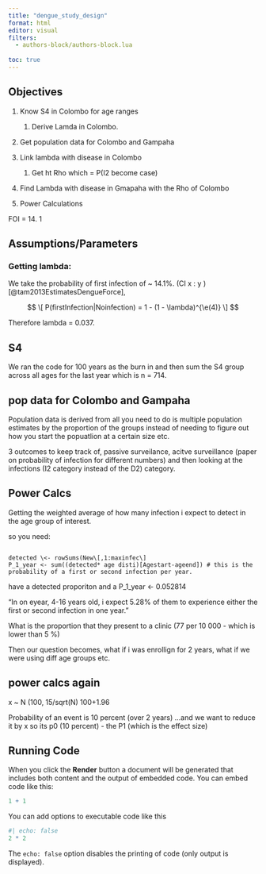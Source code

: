 ```yaml
---
title: "dengue_study_design"
format: html
editor: visual
filters:
  - authors-block/authors-block.lua
  
toc: true
---
```


## Objectives

1.  Know S4 in Colombo for age ranges

    1.  Derive Lamda in Colombo.

2.  Get population data for Colombo and Gampaha

3.  Link lambda with disease in Colombo

    1.  Get ht Rho which = P(I2 become case)

4.  Find Lambda with disease in Gmapaha with the Rho of Colombo

5.  Power Calculations

FOI = 14. 1

## Assumptions/Parameters

### Getting lambda:

We take the probability of first infection of \~ 14.1%. (CI x : y ) [@tam2013EstimatesDengueForce],

$$
\[
P(firstInfection|Noinfection) = 1 - (1 - \lambda)^{\e(4)}
\]
$$

Therefore lambda = 0.037.

## S4 

We ran the code for 100 years as the burn in and then sum the S4 group across all ages for the last year which is n = 714.

## pop data for Colombo and Gampaha

Population data is derived from all you need to do is multiple population estimates by the proportion of the groups instead of needing to figure out how you start the popuatlion at a certain size etc.

3 outcomes to keep track of, passive surveilance, acitve surveillance (paper on probability of infection for different numbers) and then looking at the infections (I2 category instead of the D2) category.

## Power Calcs

Getting the weighted average of how many infection i expect to detect in the age group of interest.

so you need:

```

detected \<- rowSums(New\[,1:maxinfec\]
P_1_year <- sum((detected* age disti)[Agestart-ageend]) # this is the probability of a first or second infection per year.  

```

have a detected proporiton and a P_1_year \<- 0.052814

"In on eyear, 4-16 years old, i expect 5.28% of them to experience either the first or second infection in one year."

What is the proportion that they present to a clinic (77 per 10 000 - which is lower than 5 %)

Then our question becomes, what if i was enrollign for 2 years, what if we were using diff age groups etc.


## power calcs again

x ~ N (100, 15/sqrt(N)
100+1.96

Probability of an event is 10 percent (over 2 years) ...and we want to reduce it by x so its p0 (10 percent) - the P1 (which is the effect size) 


## Running Code

When you click the **Render** button a document will be generated that includes both content and the output of embedded code. You can embed code like this:

```r
1 + 1
```

You can add options to executable code like this

```r
#| echo: false
2 * 2
```

The `echo: false` option disables the printing of code (only output is displayed).
